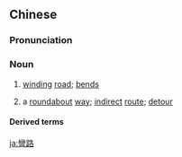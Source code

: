 {{also|弯路}}
==Chinese==
{{zh-forms|s=弯路}}

===Pronunciation===
{{zh-pron
|m=wānlù
|c=waan1 lou6
|h=pfs=vân-lu
|cat=n
}}

===Noun===
{{zh-noun}}

# [[winding]] [[road]]; [[bend]]s
# {{lb|zh|figurative}} a [[roundabout]] [[way]]; [[indirect]] [[route]]; [[detour]]

====Derived terms====
{{zh-der|走彎路}}

[[ja:彎路]]